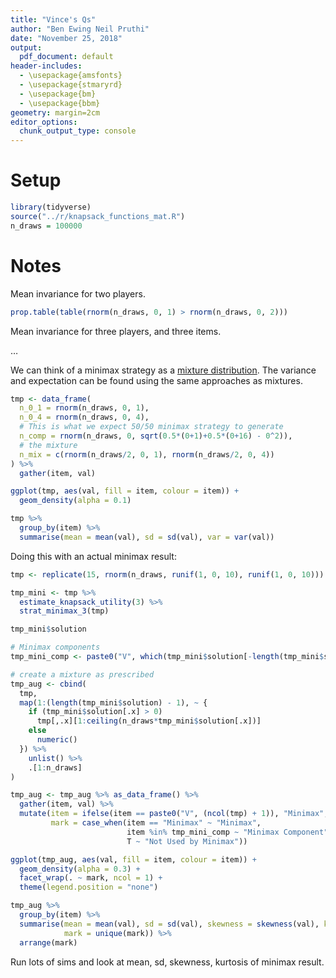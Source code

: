 ```yaml
---
title: "Vince's Qs"
author: "Ben Ewing Neil Pruthi"
date: "November 25, 2018"
output:
  pdf_document: default
header-includes:
  - \usepackage{amsfonts}
  - \usepackage{stmaryrd}
  - \usepackage{bm}
  - \usepackage{bbm}
geometry: margin=2cm
editor_options: 
  chunk_output_type: console
---
```


# Setup

```r
library(tidyverse)
source("../r/knapsack_functions_mat.R")
n_draws = 100000
```

# Notes

Mean invariance for two players.
```r
prop.table(table(rnorm(n_draws, 0, 1) > rnorm(n_draws, 0, 2)))
```

Mean invariance for three players, and three items.

...

We can think of a minimax strategy as a [mixture distribution](https://en.wikipedia.org/wiki/Mixture_distribution). The variance and expectation can be found using the same approaches as mixtures. 

```r
tmp <- data_frame(
  n_0_1 = rnorm(n_draws, 0, 1), 
  n_0_4 = rnorm(n_draws, 0, 4), 
  # This is what we expect 50/50 minimax strategy to generate
  n_comp = rnorm(n_draws, 0, sqrt(0.5*(0+1)+0.5*(0+16) - 0^2)),
  # the mixture
  n_mix = c(rnorm(n_draws/2, 0, 1), rnorm(n_draws/2, 0, 4))
) %>% 
  gather(item, val)

ggplot(tmp, aes(val, fill = item, colour = item)) + 
  geom_density(alpha = 0.1)

tmp %>% 
  group_by(item) %>% 
  summarise(mean = mean(val), sd = sd(val), var = var(val))
```

Doing this with an actual minimax result:

```r
tmp <- replicate(15, rnorm(n_draws, runif(1, 0, 10), runif(1, 0, 10)))

tmp_mini <- tmp %>% 
  estimate_knapsack_utility(3) %>% 
  strat_minimax_3(tmp)

tmp_mini$solution

# Minimax components
tmp_mini_comp <- paste0("V", which(tmp_mini$solution[-length(tmp_mini$solution)] > 0))

# create a mixture as prescribed
tmp_aug <- cbind(
  tmp,
  map(1:(length(tmp_mini$solution) - 1), ~ {
    if (tmp_mini$solution[.x] > 0)
      tmp[,.x][1:ceiling(n_draws*tmp_mini$solution[.x])]
    else
      numeric()
  }) %>% 
    unlist() %>% 
    .[1:n_draws]
)

tmp_aug <- tmp_aug %>% as_data_frame() %>% 
  gather(item, val) %>% 
  mutate(item = ifelse(item == paste0("V", (ncol(tmp) + 1)), "Minimax", item),
         mark = case_when(item == "Minimax" ~ "Minimax",
                          item %in% tmp_mini_comp ~ "Minimax Component",
                          T ~ "Not Used by Minimax"))

ggplot(tmp_aug, aes(val, fill = item, colour = item)) +
  geom_density(alpha = 0.3) +
  facet_wrap(. ~ mark, ncol = 1) +
  theme(legend.position = "none")

tmp_aug %>% 
  group_by(item) %>% 
  summarise(mean = mean(val), sd = sd(val), skewness = skewness(val), kurtosis = kurtosis(val),
            mark = unique(mark)) %>% 
  arrange(mark)
```


Run lots of sims and look at mean, sd, skewness, kurtosis of minimax result.
